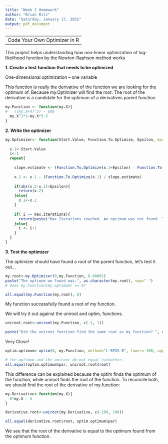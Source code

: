 ---
title: "Week 2 Homework"
author: "Brian Ritz"
date: "Saturday, January 17, 2015"
output: pdf_document
---

---
Code Your Own Optimizer in R
---


This project helps understanding how non-linear optimization of log-likelihood function by the Newton-Raphson method works


**1. Create a test function that needs to be optimized**

One-dimensional optimization -- one variable

This function is really the derivative of the function we are looking for the optimum of. Because my.Optimizer will find the root.
The root of the derivative is a candidate for the optimum of a derivatives parent function.
```{r}
my.Function <- function(my.X){
#   ((my.X+4)^3) - 600
  my.X^2*3-my.X*5-5
}
```


**2. Write the optimizer**

```{r}
my.Optimizer<- function(Start.Value, Function.To.Optimize, Epsilon, max.iterations=1000){
  
  x.1<-Start.Value
  i<-1
  repeat{
    
    slope.estimate <- (Function.To.Optimize(x.1+Epsilon) - Function.To.Optimize(x.1-Epsilon)) / (2*Epsilon)
    
    x.2 <- x.1 - (Function.To.Optimize(x.1) / slope.estimate)
    
    if(abs(x.2-x.1)<Epsilon){
      return(x.2)
    }else{
      x.1<-x.2
    }
    
    if( i == max.iterations){
      return(paste("Max Iterations reached. An optimum was not found. The algorithms last value was", as.character(x.2)))
    }else{
      i <- i+1
    }
  }
}
```


**3. Test the optimizer**

The optimizer should have found a root of the parent function, let's test it out...
```{r}
my.root<-my.Optimizer(0,my.Function, 0.00001)
paste("The optimum we found was:", as.character(my.root), sep=" ")
# does my.Function(my.optimum) == 0?

all.equal(my.Function(my.root), 0)
```

My function successfully found a root of my function.


We will try it out against the uniroot and optim, functions.
```{r}
uniroot.root<-uniroot(my.Function, c(-1, 1))

paste("Did the uniroot function find the same root as my function? ", as.character(all.equal(uniroot.root$root, my.root)))
```

Very Close!

```{r}
optim.optimum<-optim(0, my.Function, method="L-BFGS-B", lower=-100, upper=100)

# the optimum and the uniroot do not equal eachother:
all.equal(optim.optimum$par, uniroot.root$root)
```

This difference can be explained because the optim finds the optimum of the function, while uniroot finds the root of the function.
To reconcile both, we should find the root of the derivative of my.function:

```{r}
my.Derivative<-function(my.X){
  6*my.X - 5
}

derivative.root<-uniroot(my.Derivative, c(-100, 100))

all.equal(derivative.root$root, optim.optimum$par)
```

We see that the root of the derivative is equal to the optimum found from the optimum function.